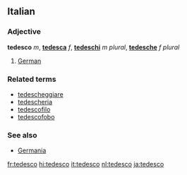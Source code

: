 ==Italian==
===Adjective===
'''tedesco''' ''m'', '''[[tedesca]]''' ''f'', '''[[tedeschi]]''' ''m plural'', '''[[tedesche]]''' ''f plural''

# [[German]]

===Related terms===
*[[tedescheggiare]]
*[[tedescheria]]
*[[tedescofilo]]
*[[tedescofobo]]

===See also===
*[[Germania]]

[[fr:tedesco]]
[[hi:tedesco]]
[[it:tedesco]]
[[nl:tedesco]]
[[ja:tedesco]]